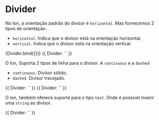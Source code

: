 
<Meta title="Ion/Dividers" component={DividerComponent} />


# Divider

No Ion, a orientação padrão do divisor é `horizontal`. Mas fornecemos 2 tipos de orientação:

- `horizontal`. Indica que o divisor está na orientação horizontal.
- `vertical`. Indica que o divisor está na orientação vertical.

<Canvas>
  <Story name="type: horizontal divider" args={{}}>
    {Divider.bind({})}
  </Story>
</Canvas>

<Canvas>
  <Story name="type: vertical divider">
    {{ Divider: `<ion-divider orientation="vertical"></ion-divider>` }}
  </Story>
</Canvas>

O Ion, Suporta 2 tipos de linha para o divisor. A `continuous` e a `dashed`:

- `continuous`. Divisor sólido.
- `dashed`. Divisor tracejado.

<Canvas>
  <Story name="type: continuous divider">
    {{ Divider: `<ion-divider type="continuous"></ion-divider>` }}
  </Story>
</Canvas>

<Canvas>
  <Story name="type: dashed divider">
    {{ Divider: `<ion-divider type="dashed"></ion-divider>` }}
  </Story>
</Canvas>

O Ion, também oferece suporte para o tipo `text`. Onde é possível inserir uma `string` ao divisor.

<Canvas>
  <Story name="type: text">
    {{ Divider: `<ion-divider type="text" label="Label"></ion-divider>` }}
  </Story>
</Canvas>
